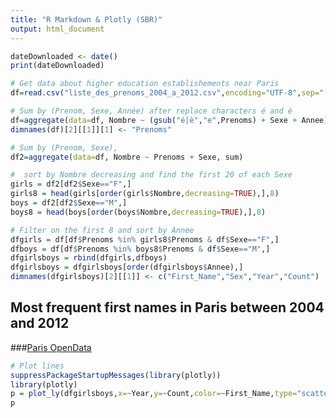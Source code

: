 ```yaml
---
title: "R Markdown & Plotly (SBR)"
output: html_document
---
```


```r
dateDownloaded <- date()
print(dateDownloaded)

# Get data about higher education establishements near Paris
df=read.csv("liste_des_prenoms_2004_a_2012.csv",encoding="UTF-8",sep=";",stringsAsFactor=FALSE)

# Sum by (Prenom, Sexe, Année) after replace characters é and è
df=aggregate(data=df, Nombre ~ (gsub("é|è","e",Prenoms) + Sexe + Annee), sum)
dimnames(df)[2][[1]][1] <- "Prenoms"

# Sum by (Prenom, Sexe),
df2=aggregate(data=df, Nombre ~ Prenoms + Sexe, sum)

#  sort by Nombre decreasing and find the first 20 of each Sexe
girls = df2[df2$Sexe=="F",]
girls8 = head(girls[order(girls$Nombre,decreasing=TRUE),],8)
boys = df2[df2$Sexe=="M",]
boys8 = head(boys[order(boys$Nombre,decreasing=TRUE),],8)

# Filter on the first 8 and sort by Annee
dfgirls = df[df$Prenoms %in% girls8$Prenoms & df$Sexe=="F",]
dfboys = df[df$Prenoms %in% boys8$Prenoms & df$Sexe=="M",]
dfgirlsboys = rbind(dfgirls,dfboys)
dfgirlsboys = dfgirlsboys[order(dfgirlsboys$Annee),]
dimnames(dfgirlsboys)[2][[1]] <- c("First_Name","Sex","Year","Count")
```

## Most frequent first names in Paris between 2004 and 2012
###[Paris OpenData](https://opendata.paris.fr)

```r
# Plot lines
suppressPackageStartupMessages(library(plotly))
library(plotly)
p = plot_ly(dfgirlsboys,x=~Year,y=~Count,color=~First_Name,type="scatter",mode="lines",linetype=~Sex)
p
```
